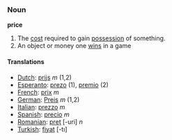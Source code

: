 ===Noun===
'''price'''

#The [[cost]] required to gain [[possession]] of something.
#An object or money one [[win]]s in a game

====Translations====
*[[Dutch]]: [[prijs]] ''m'' (1,2)
*[[Esperanto]]: [[prezo]] (1), [[premio]] (2)
*[[French]]: [[prix]] ''m''
*[[German]]: [[Preis]] ''m'' (1,2)
*[[Italian]]: [[prezzo]] ''m''
*[[Spanish]]: [[precio]] ''m''
*[[Romanian]]: [[preţ]] [-uri] ''n''
*[[Turkish]]: [[fiyat]] [-tı]